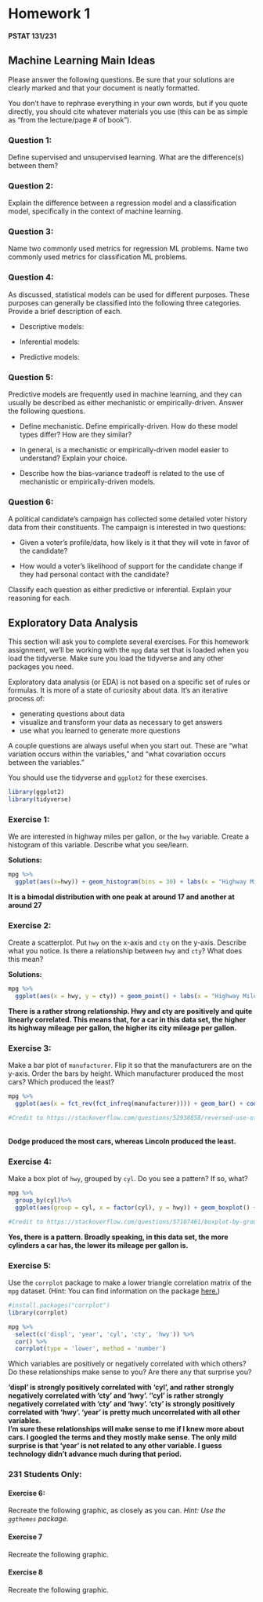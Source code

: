 # Homework 1 {#homework-1 .title .toc-ignore}

#### PSTAT 131/231 {#pstat-131231 .author}

::: {#machine-learning-main-ideas .section .level2}
## Machine Learning Main Ideas

Please answer the following questions. Be sure that your solutions are
clearly marked and that your document is neatly formatted.

You don't have to rephrase everything in your own words, but if you
quote directly, you should cite whatever materials you use (this can be
as simple as "from the lecture/page \# of book").

::: {#question-1 .section .level3}
### Question 1:

Define supervised and unsupervised learning. What are the difference(s)
between them?
:::

::: {#question-2 .section .level3}
### Question 2:

Explain the difference between a regression model and a classification
model, specifically in the context of machine learning.
:::

::: {#question-3 .section .level3}
### Question 3:

Name two commonly used metrics for regression ML problems. Name two
commonly used metrics for classification ML problems.
:::

::: {#question-4 .section .level3}
### Question 4:

As discussed, statistical models can be used for different purposes.
These purposes can generally be classified into the following three
categories. Provide a brief description of each.

-   Descriptive models:

-   Inferential models:

-   Predictive models:
:::

::: {#question-5 .section .level3}
### Question 5:

Predictive models are frequently used in machine learning, and they can
usually be described as either mechanistic or empirically-driven. Answer
the following questions.

-   Define mechanistic. Define empirically-driven. How do these model
    types differ? How are they similar?

-   In general, is a mechanistic or empirically-driven model easier to
    understand? Explain your choice.

-   Describe how the bias-variance tradeoff is related to the use of
    mechanistic or empirically-driven models.
:::

::: {#question-6 .section .level3}
### Question 6:

A political candidate's campaign has collected some detailed voter
history data from their constituents. The campaign is interested in two
questions:

-   Given a voter's profile/data, how likely is it that they will vote
    in favor of the candidate?

-   How would a voter's likelihood of support for the candidate change
    if they had personal contact with the candidate?

Classify each question as either predictive or inferential. Explain your
reasoning for each.
:::
:::

::: {#exploratory-data-analysis .section .level2}
## Exploratory Data Analysis

This section will ask you to complete several exercises. For this
homework assignment, we'll be working with the `mpg` data set that is
loaded when you load the tidyverse. Make sure you load the tidyverse and
any other packages you need.

Exploratory data analysis (or EDA) is not based on a specific set of
rules or formulas. It is more of a state of curiosity about data. It's
an iterative process of:

-   generating questions about data
-   visualize and transform your data as necessary to get answers
-   use what you learned to generate more questions

A couple questions are always useful when you start out. These are "what
variation occurs within the variables," and "what covariation occurs
between the variables."

You should use the tidyverse and `ggplot2` for these exercises.

```r
library(ggplot2)
library(tidyverse)

```


::: {#exercise-1 .section .level3}
### Exercise 1:

We are interested in highway miles per gallon, or the `hwy` variable.
Create a histogram of this variable. Describe what you see/learn.

**Solutions: **
```r
mpg %>%
  ggplot(aes(x=hwy)) + geom_histogram(bins = 30) + labs(x = "Highway Mile Per Gallon")
```
**It is a bimodal distribution with one peak at around 17 and another at around 27**

:::

::: {#exercise-2 .section .level3}
### Exercise 2:

Create a scatterplot. Put `hwy` on the x-axis and `cty` on the y-axis.
Describe what you notice. Is there a relationship between `hwy` and
`cty`? What does this mean?

**Solutions:**
```r
mpg %>%
  ggplot(aes(x = hwy, y = cty)) + geom_point() + labs(x = "Highway Mile Per Gallon", y = "City Miles Per Gallon")
```

**There is a rather strong relationship. Hwy and cty are positively and quite linearly correlated. This means that, for a car in this data set, the higher its highway mileage per gallon, the higher its city mileage per gallon.**
:::

::: {#exercise-3 .section .level3}
### Exercise 3:

Make a bar plot of `manufacturer`. Flip it so that the manufacturers are
on the y-axis. Order the bars by height. Which manufacturer produced the
most cars? Which produced the least?
```r

mpg %>%
  ggplot(aes(x = fct_rev(fct_infreq(manufacturer)))) + geom_bar() + coord_flip()

#Credit to https://stackoverflow.com/questions/52938858/reversed-use-of-fct-infreq-in-ggplot2

```

<br />
**Dodge produced the most cars, whereas Lincoln produced the least.**
:::

::: {#exercise-4 .section .level3}
### Exercise 4:

Make a box plot of `hwy`, grouped by `cyl`. Do you see a pattern? If so,
what?

```r
mpg %>%
  group_by(cyl)%>%
  ggplot(aes(group = cyl, x = factor(cyl), y = hwy)) + geom_boxplot() + labs(x = 'Number of Cylinders', y = 'Highway Miles Per Gallon')

#Credit to https://stackoverflow.com/questions/57107461/boxplot-by-group-and-then-column-in-r
```
**Yes, there is a pattern. Broadly speaking, in this data set, the more cylinders a car has, the lower its mileage per gallon is.**
:::

::: {#exercise-5 .section .level3}
### Exercise 5:

Use the `corrplot` package to make a lower triangle correlation matrix
of the `mpg` dataset. (Hint: You can find information on the package
[here.](https://cran.r-project.org/web/packages/corrplot/vignettes/corrplot-intro.html))

```r
#install.packages("corrplot")
library(corrplot)

```
```r
mpg %>%
  select(c('displ', 'year', 'cyl', 'cty', 'hwy')) %>%
  cor() %>%
  corrplot(type = 'lower', method = 'number')

```


Which variables are positively or negatively correlated with which
others? Do these relationships make sense to you? Are there any that
surprise you?

**'displ' is strongly positively correlated with 'cyl', and rather strongly negatively correlated with 'cty' and 'hwy'. ''cyl' is rather strongly negatively correlated with 'cty' and 'hwy'. 'cty' is strongly positively correlated with 'hwy'. 'year' is pretty much uncorrelated with all other variables. **<br />
**I'm sure these relationships will make sense to me if I knew more about cars. I googled the terms and they mostly make sense. The only mild surprise is that 'year' is not related to any other variable. I guess technology didn't advance much during that period.** 
:::

::: {#students-only .section .level3}
### 231 Students Only:

::: {#exercise-6 .section .level4}
#### Exercise 6:

Recreate the following graphic, as closely as you can. *Hint: Use the
`ggthemes` package.*


::: {#exercise-7 .section .level4}
#### Exercise 7

Recreate the following graphic.


::: {#exercise-8 .section .level4}
#### Exercise 8

Recreate the following graphic.


:::
:::
:::
:::
:::
